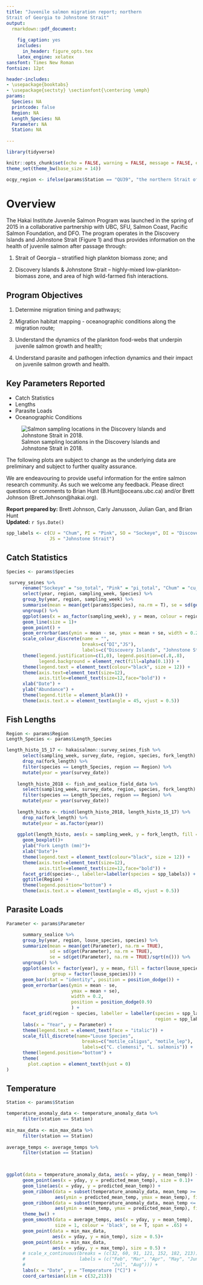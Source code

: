 ```yaml
---
title: "Juvenile salmon migration report; northern
Strait of Georgia to Johnstone Strait"
output:
  rmarkdown::pdf_document:
    
    fig_caption: yes
    includes:
      in_header: figure_opts.tex
    latex_engine: xelatex
sansfont: Times New Roman
fontsize: 12pt

header-includes:
- \usepackage{booktabs}
- \usepackage{sectsty} \sectionfont{\centering \emph}
params:
  Species: NA
  printcode: false
  Region: NA
  Length_Species: NA
  Parameter: NA
  Station: NA
  
---
```


\begin{center}
\large
— Hakai Institute Juvenile Salmon Program 2018 —
\end{center}

```r
library(tidyverse)

knitr::opts_chunk$set(echo = FALSE, warning = FALSE, message = FALSE, error = FALSE)
theme_set(theme_bw(base_size = 14))

ocgy_region <- ifelse(params$Station == "QU39", "the northern Strait of Georgia", ifelse(params$Station == "QU29", "Okisollo Channel", "Johnstone Strait"))
```

# Overview

The Hakai Institute Juvenile Salmon Program was launched in the spring of 2015 in a collaborative partnership with UBC, SFU, Salmon Coast, Pacific Salmon Foundation, and DFO. The program operates in the Discovery Islands and Johnstone Strait (Figure 1) and thus provides information on the health of juvenile salmon after passage through: 

1) Strait of Georgia – stratified high plankton biomass zone; and 

2) Discovery Islands & Johnstone Strait – highly-mixed low-plankton-biomass zone, and area of high wild-farmed fish interactions.

## Program Objectives

1) Determine migration timing and pathways; 

2) Migration habitat mapping - oceanographic conditions along the migration route;

3) Understand the dynamics of the plankton food-webs that underpin juvenile salmon growth and
health;

4) Understand parasite and pathogen infection dynamics and their impact on juvenile salmon growth and
health.

## Key Parameters Reported
* Catch Statistics
* Lengths
* Parasite Loads
* Oceanographic Conditions

![Salmon sampling locations in the Discovery Islands and Johnstone Strait in 2018.](./map_2018.jpg)

The following plots are subject to change as the underlying data are preliminary and subject to further quality assurance. 

We are endeavouring to provide useful information for the entire salmon research community. As such we welcome any feedback. Please direct questions or comments to Brian Hunt (B.Hunt@oceans.ubc.ca) and/or Brett Johnson (Brett.Johnson@hakai.org). 

__Report prepared by:__ Brett Johnson, Carly Janusson, Julian Gan, and Brian Hunt  
__Updated:__ `r Sys.Date()`  


```r
spp_labels <- c(CU = "Chum", PI = "Pink", SO = "Sockeye", DI = "Discovery Islands",
                JS = "Johnstone Strait")
```

## Catch Statistics

```r
Species <- params$Species

 survey_seines %>%
      rename("Sockeye" = "so_total", "Pink" = "pi_total", "Chum" = "cu_total") %>% 
      select(year, region, sampling_week, Species) %>%
      group_by(year, region, sampling_week) %>%
      summarise(mean = mean(get(params$Species), na.rm = T), se = sd(get(params$Species)) / sqrt(n())) %>%
      ungroup() %>%
      ggplot(aes(x = as_factor(sampling_week), y = mean, colour = region, group = region))+
      geom_line(size = 1)+
      geom_point() +
      geom_errorbar(aes(ymin = mean - se, ymax = mean + se, width = 0.2)) +
      scale_colour_discrete(name = "",
                            breaks=c("DI","JS"),
                            labels=c("Discovery Islands", "Johnstone Strait"))+
      theme(legend.justification=c(1,0), legend.position=c(.8,.8),
            legend.background = element_rect(fill=alpha(0.1))) +
      theme(legend.text = element_text(colour="black", size = 12)) +
      theme(axis.text=element_text(size=12),
            axis.title=element_text(size=12,face="bold")) +
      xlab("Date") +
      ylab("Abundance") +
      theme(legend.title = element_blank()) +
      theme(axis.text.x = element_text(angle = 45, vjust = 0.5))
```

## Fish Lengths

```r

Region <- params$Region
Length_Species <- params$Length_Species

length_histo_15_17 <- hakaisalmon::survey_seines_fish %>% 
      select(sampling_week, survey_date, region, species, fork_length) %>% 
      drop_na(fork_length) %>% 
      filter(species == Length_Species, region == Region) %>% 
      mutate(year = year(survey_date))
    
    length_histo_2018 <- fish_and_sealice_field_data %>% 
      select(sampling_week, survey_date, region, species, fork_length) %>% 
      filter(species == Length_Species, region == Region) %>% 
      mutate(year = year(survey_date))
    
    length_histo <- rbind(length_histo_2018, length_histo_15_17) %>% 
      drop_na(fork_length) %>% 
      mutate(year = as.factor(year))
    
    ggplot(length_histo, aes(x = sampling_week, y = fork_length, fill = year)) +
      geom_boxplot()+
      ylab("Fork Length (mm)")+
      xlab("Date")+
      theme(legend.text = element_text(colour="black", size = 12)) + 
      theme(axis.text=element_text(size=12),
            axis.title=element_text(size=12,face="bold")) +
      facet_grid(species~., labeller=labeller(species = spp_labels)) +
      ggtitle(Region) +
      theme(legend.position="bottom") +
      theme(axis.text.x = element_text(angle = 45, vjust = 0.5)) 
```

## Parasite Loads

```r
Parameter <- params$Parameter

      summary_sealice %>% 
      group_by(year, region, louse_species, species) %>% 
      summarize(mean = mean(get(Parameter), na.rm = TRUE),
                sd = sd(get(Parameter), na.rm = TRUE),
                se = sd(get(Parameter), na.rm = TRUE)/sqrt(n())) %>%
      ungroup() %>% 
      ggplot(aes(x = factor(year), y = mean, fill = factor(louse_species),
                 group = factor(louse_species))) +
      geom_bar(stat = "identity", position = position_dodge()) +
      geom_errorbar(aes(ymin = mean - se, 
                        ymax = mean + se), 
                        width = 0.2,
                        position = position_dodge(0.9)
                        ) +
      facet_grid(region ~ species, labeller = labeller(species = spp_labels, 
                                                       region = spp_labels)) +
      labs(x = "Year", y = Parameter) +
      theme(legend.text = element_text(face = "italic")) +
      scale_fill_discrete(name="Louse Species",
                            breaks=c("motile_caligus", "motile_lep"),
                            labels=c("C. clemensi", "L. salmonis")) +
      theme(legend.position="bottom") +
      theme(
        plot.caption = element_text(hjust = 0)
) 
```
## Temperature

```r

Station <- params$Station

temperature_anomaly_data <- temperature_anomaly_data %>% 
      filter(station == Station)
    
min_max_data <- min_max_data %>% 
      filter(station == Station)
    
average_temps <- average_temps %>% 
      filter(station == Station)


 
ggplot(data = temperature_anomaly_data, aes(x = yday, y = mean_temp)) +
      geom_point(aes(x = yday, y = predicted_mean_temp), size = 0.1)+
      geom_line(aes(x = yday, y = predicted_mean_temp)) +
      geom_ribbon(data = subset(temperature_anomaly_data, mean_temp >= predicted_mean_temp),
                  aes(ymin = predicted_mean_temp, ymax = mean_temp), fill = 'red', size = 1)+
      geom_ribbon(data = subset(temperature_anomaly_data, mean_temp <= predicted_mean_temp),
                  aes(ymin = mean_temp, ymax = predicted_mean_temp), fill = 'blue', size = 1)+
      theme_bw() +
      geom_smooth(data = average_temps, aes(x = yday, y = mean_temp),
                  size = 1, colour = 'black', se = T, span = .65) +
      geom_point(data = min_max_data,
                 aes(x = yday, y = min_temp), size = 0.5)+
      geom_point(data = min_max_data,
                 aes(x = yday, y = max_temp), size = 0.5) + 
      # scale_x_continuous(breaks = (c(32, 60, 91, 121, 152, 182, 213)),
      #                    labels = (c("Feb", "Mar", "Apr", "May", "Jun", 
      #                                "Jul", "Aug"))) +
      labs(x = "Date", y = "Temperature [°C]") +
      coord_cartesian(xlim = c(32,213))
    
```

